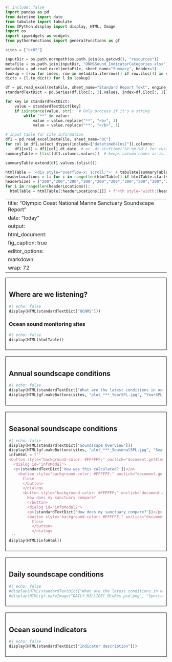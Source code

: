 ```python
#| include: false
import pandas as pd
from datetime import date
from tabulate import tabulate
from IPython.display import display, HTML, Image
import os
import ipywidgets as widgets
from pythonFunctions import generalFunctions as gf

sites = ["oc02"]

inputDir = os.path.normpath(os.path.join(os.getcwd(), "resources"))
metaFile = os.path.join(inputDir, "ONMSSound_IndicatorCategories.xlsx")
metadata = pd.read_excel(metaFile, sheet_name="Summary", header=1)
lookup = [row for index, row in metadata.iterrows() if row.iloc[4] in sites]
dicts = [l.to_dict() for l in lookup]

df = pd.read_excel(metaFile, sheet_name="Standard Report Text", engine_kwargs={'keep_links': True})
standardTextDict = pd.Series(df.iloc[:, 3].values, index=df.iloc[:, 1]).to_dict()

for key in standardTextDict:
    value = standardTextDict[key]
    if isinstance(value, str):  # Only process if it's a string
        while "**" in value:
            value = value.replace("**", "<b>", 1)
            value = value.replace("**", "</b>", 1)

# input table for site information
df1 = pd.read_excel(metaFile, sheet_name="OC")
for col in df1.select_dtypes(include=["datetime64[ns]"]).columns:
    df1[col] = df1[col].dt.date  # or .dt.strftime('%Y-%m-%d') for custom format
summaryTable = [list(df1.columns.values)]  # keeps column names as-is, with spaces

summaryTable.extend(df1.values.tolist())

htmlTable = '<div style="overflow-x: scroll;">' + tabulate(summaryTable, tablefmt="unsafehtml") + '</div>'
headerLocations = [i for i in range(len(htmlTable)) if htmlTable.startswith("<th>", i)]
headerSizes = ["200","200","200","200","200","200","200","200","200","200","200"]
for i in range(len(headerLocations)):
  htmlTable = htmlTable[:headerLocations[i]] + f'<th style="width:{headerSizes[i]}px"' + htmlTable[headerLocations[i]+4:]
```

---
title: "Olympic Coast National Marine Sanctuary Soundscape Report"
date: "today"
output: 
  html_document: 
    fig_caption: true
editor_options: 
  markdown: 
    wrap: 72
---

::: {style="border: 1px solid black; padding: 10px; margin-bottom: 20px;"}
## Where are we listening?
```python
#| echo: false
display(HTML(standardTextDict["OCNMS"]))
```

### Ocean sound monitoring sites
```python
#| echo: false
display(HTML(htmlTable))
```
:::

::: {style="border: 1px solid black; padding: 10px; margin-bottom: 20px;"}
## Annual soundscape conditions

```python
#| echo: false
display(HTML(standardTextDict["What are the latest conditions in ocean sound?"]))
display(HTML(gf.makeButtons(sites, "plot_***_YearSPL.jpg", "YearSPL")))
```
:::

::: {style="border: 1px solid black; padding: 10px; margin-bottom: 20px;"}
## Seasonal soundscape conditions
```python
#| echo: false
display(HTML(standardTextDict["Soundscape Overview"]))
display(HTML(gf.makeButtons(sites, "plot_***_SeasonalSPL.jpg", "Seasons")))
infoHtml = f'''
<button style="background-color: #FFFFFF;" onclick="document.getElementById(&#39;infoModal&#39;).showModal()">How was this calculated?</button>
  <dialog id="infoModal">
  <p>{standardTextDict['How was this calculated?']}</p>
    <button style="background-color: #FFFFFF;" onclick="document.getElementById(&#39;infoModal&#39;).close()">
      Close
      </button>
      </dialog>
      <button style="background-color: #FFFFFF;" onclick="document.getElementById(&#39;infoModal2&#39;).showModal()">
        How does my sanctuary compare?
        </button>
        <dialog id="infoModal2">
        <p>{standardTextDict['How does my sanctuary compare?']}</p>
        <button style="background-color: #FFFFFF;" onclick="document.getElementById(&#39;infoModal2&#39;).close()">
          Close
          </button>
          </dialog>
'''
display(HTML(infoHtml))
```
:::

::: {style="border: 1px solid black; padding: 10px; margin-bottom: 20px;"}
## Daily soundscape conditions
```python
#| echo: false
#display(HTML(standardTextDict["What are the latest conditions in ocean sound?"]))
#display(HTML(gf.makeImage("DAILY_MILLIDEC_MinRes_psd.png", "Spectrogram")))
```
:::

::: {style="border: 1px solid black; padding: 10px; margin-bottom: 20px;"}
## Ocean sound indicators
```python
#| echo: false
display(HTML(standardTextDict["Indicator description"]))
```
:::
